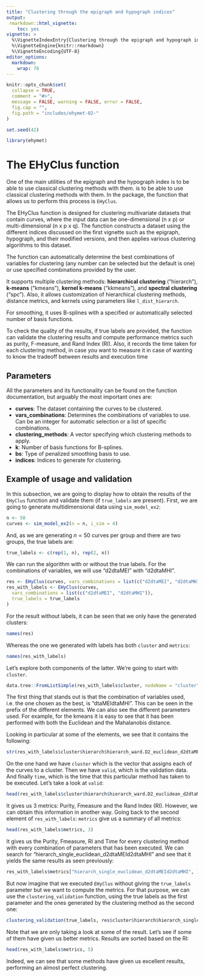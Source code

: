 ```yaml
---
title: "Clustering through the epigraph and hypograph indices"
output: 
 rmarkdown::html_vignette:
    toc: yes
vignette: >
  %\VignetteIndexEntry{Clustering through the epigraph and hypograph indices}
  %\VignetteEngine{knitr::rmarkdown}
  %\VignetteEncoding{UTF-8}
editor_options: 
  markdown: 
    wrap: 78
---
```


```r
knitr::opts_chunk$set(
  collapse = TRUE,
  comment = "#>",
  message = FALSE, warning = FALSE, error = FALSE,
  fig.cap = "",
  fig.path = "includes/ehymet-02-"
)
```

```r
set.seed(42)

library(ehymet)
```

# The EHyClus function

One of the main utilities of the epigraph and the hypograph index is to be
able to use classical clustering methods with them. is to be able to use
classical clustering methods with them. In the package, the function that
allows us to perform this process is `EHyClus`.

The EHyClus function is designed for clustering multivariate datasets that
contain curves, where the input data can be one-dimensional (n x p) or
multi-dimensional (n x p x q). The function constructs a dataset using the
different indices discussed on the first vignette such as the epigraph,
hypograph, and their modified versions, and then applies various clustering
algorithms to this dataset.

The function can automatically determine the best combinations of variables
for clustering (any number can be selected but the default is one) or use
specified combinations provided by the user.

It supports multiple clustering methods: **hierarchical clustering**
("hierarch"), **k-means** ("kmeans"), **kernel k-means** ("kkmeans"), and
**spectral clustering** ("spc"). Also, it allows customization of hierarchical
clustering methods, distance metrics, and kernels using parameters like
`l_dist_hierarch`.

For smoothing, it uses B-splines with a specified or automatically selected
number of basis functions.

To check the quality of the results, if true labels are provided, the function
can validate the clustering results and compute performance metrics such as
purity, F-measure, and Rand Index (RI). Also, it records the time taken for
each clustering method, in case you want to measure it in case of wanting to
know the tradeoff between results and execution time

## Parameters

All the parameters and its functionality can be found on the function
documentation, but arguably the most important ones are:

-   **curves**: The dataset containing the curves to be clustered.
-   **vars_combinations**: Determines the combinations of variables to use.
    Can be an integer for automatic selection or a list of specific
    combinations.
-   **clustering_methods**: A vector specifying which clustering methods to
    apply.
-   **k**: Number of basis functions for B-splines.
-   **bs**: Type of penalized smoothing basis to use.
-   **indices**: Indices to generate for clustering.

## Example of usage and validation

In this subsection, we are going to display how to obtain the results of the
`EHyClus` function and validate them (if `true_labels` are present). First, we
are going to generate multidimensional data using `sim_model_ex2`:

```r
n <- 50
curves <- sim_model_ex2(n = n, i_sim = 4)
```

And, as we are generating $n = 50$ curves per group and there are two groups,
the true labels are:

```r
true_labels <- c(rep(1, n), rep(2, n))
```

We can run the algorithm with or without the true labels. For the combinations
of variables, we will use "d2dtaMEI" with "d2dtaMHI".

```r
res <- EHyClus(curves, vars_combinations = list(c("d2dtaMEI", "d2dtaMHI")))
res_with_labels <- EHyClus(curves,
  vars_combinations = list(c("d2dtaMEI", "d2dtaMHI")),
  true_labels = true_labels
)
```

For the result without labels, it can be seen that we only have the generated
clusters:

```r
names(res)
```

Whereas the one we generated with labels has both `cluster` and `metrics`:

```r
names(res_with_labels)
```

Let's explore both components of the latter. We're going to start with
`cluster`.

```r
data.tree::FromListSimple(res_with_labels$cluster, nodeName = "cluster")
```

The first thing that stands out is that the combination of variables used,
i.e. the one chosen as the best, is "dtaMEIdtaMHI". This can be seen in the
prefix of the different elements. We can also see the different parameters
used. For example, for the kmeans it is easy to see that it has been performed
with both the Euclidean and the Mahalanobis distance.

Looking in particular at some of the elements, we see that it contains the
following:

```r
str(res_with_labels$cluster$hierarch$hierarch_ward.D2_euclidean_d2dtaMEId2dtaMHI)
```

On the one hand we have `cluster` which is the vector that assigns each of the
curves to a cluster. Then we have `valid`, which is the validation data. And
finally `time`, which is the time that this particular method has taken to be
executed. Let's take a look at `valid`:

```r
head(res_with_labels$cluster$hierarch$hierarch_ward.D2_euclidean_d2dtaMEId2dtaMHI$valid)
```

It gives us 3 metrics: Purity, Fmeasure and the Rand Index (RI). However, we
can obtain this information in another way. Going back to the second element of
`res_with_labels`: `metrics` give us a summary of all metrics:

```r
head(res_with_labels$metrics, 3)
```

It gives us the Purity, Fmeasure, RI and Time for every clustering method with
every combination of parameters that has been executed. We can search for
"hierarch_single_euclidean_d2dtaMEId2dtaMHI" and see that it yields the same
results as seen previously:

```r
res_with_labels$metrics["hierarch_single_euclidean_d2dtaMEId2dtaMHI", ]
```

But now imagine that we executed `EHyClus` without giving the `true_labels`
parameter but we want to compute the metrics. For that purpose, we can use the
`clustering_validation` function, using the true labels as the first parameter
and the ones generated by the clustering method as the second one:

```r
clustering_validation(true_labels, res$cluster$hierarch$hierarch_single_euclidean_d2dtaMEId2dtaMHI$cluster)
```

Note that we are only taking a look at some of the result. Let's see if some
of them have given us better metrics. Results are sorted based on the RI:

```r
head(res_with_labels$metrics, 5)
```

Indeed, we can see that some methods have given us excellent results,
performing an almost perfect clustering.
